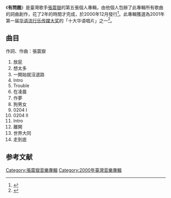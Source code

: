 {{Infobox Album
|  Name        = 有問題
|  Type        = 專輯
|  Artist      = [[張震嶽|張震嶽]]
<!-- 因文件已删，故注解：|  Cover       = Ayue200002.jpg -->
|  Released    = 2000年12月 <small>([[中華民國|臺灣]])</small>
|  Recorded    = 
|  Genre       = [[流行音樂|流行音樂]]
|  Length      = 
|  Label       = [[魔岩唱片|魔岩唱片]]
|  Number      =
|  Producer    = 張震嶽
|  Reviews     = 
|  Last album  = ''[[秘密基地|秘密基地]]''<br />(1998) 
|  This album  = '''有問題''' <br />(2000)
|  Next album  = ''[[ORANGE電子音樂專輯|ORANGE電子音樂專輯]]'' <br />(2001)
|}}
《'''有問題'''》是臺灣歌手[[張震嶽|張震嶽]]的第五張個人專輯，由他個人包辦了此專輯所有歌曲的詞曲創作，花了2年的時間才完成，於2000年12月發行<ref>{{cite news |author1=劉傳謙 |title=張震嶽《有問題》專輯20周年　慢工出細貨造「嶽」式經典 |url=https://www.hk01.com/%E7%9C%BE%E6%A8%82%E8%BF%B7/446615/%E5%BC%B5%E9%9C%87%E5%B6%BD-%E6%9C%89%E5%95%8F%E9%A1%8C-%E5%B0%88%E8%BC%AF20%E5%91%A8%E5%B9%B4-%E6%85%A2%E5%B7%A5%E5%87%BA%E7%B4%B0%E8%B2%A8%E9%80%A0-%E5%B6%BD-%E5%BC%8F%E7%B6%93%E5%85%B8 |accessdate=2021-08-27 |work=香港01 |date=2020-03-11 |archive-date=2021-08-27 |archive-url=https://web.archive.org/web/20210827010827/https://www.hk01.com/%E7%9C%BE%E6%A8%82%E8%BF%B7/446615/%E5%BC%B5%E9%9C%87%E5%B6%BD-%E6%9C%89%E5%95%8F%E9%A1%8C-%E5%B0%88%E8%BC%AF20%E5%91%A8%E5%B9%B4-%E6%85%A2%E5%B7%A5%E5%87%BA%E7%B4%B0%E8%B2%A8%E9%80%A0-%E5%B6%BD-%E5%BC%8F%E7%B6%93%E5%85%B8 |dead-url=no }}</ref>。此專輯獲選為2001年第一届[[南方音樂盛典|华语流行乐传媒大奖]]的「十大华语唱片」之一<ref>{{cite news |author1=wwt |title=首届华语流行乐传媒大奖获奖名单 |url=http://ent.sina.com.cn/y/2012-06-19/11193662230.shtml |accessdate=2021-08-27 |work=新浪娱乐 |date=2012-06-19 |archive-date=2021-08-27 |archive-url=https://web.archive.org/web/20210827040005/http://ent.sina.com.cn/y/2012-06-19/11193662230.shtml |dead-url=no }}</ref>。

==曲目==
作詞、作曲：張震嶽

#放屁
#想太多
#一開始就沒退路
#Intro
#Trouble 
#在凌晨
#作夢 
#狗男女 
#0204 I 
#0204 II
#Intro
#離開
#世界大同
#走到底


==参考文献==
{{reflist}}

{{Album-stub}}
{{張震嶽作品}}
[[Category:張震嶽音樂專輯|Category:張震嶽音樂專輯]]
[[Category:2000年臺灣音樂專輯|Category:2000年臺灣音樂專輯]]